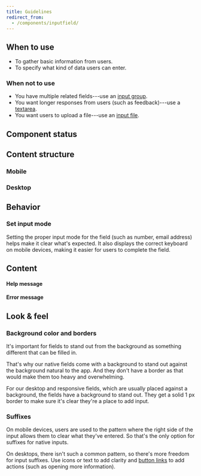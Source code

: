 ```yaml
---
title: Guidelines
redirect_from:
  - /components/inputfield/
---
```



<ReactExample exampleId="InputField-default" />

## When to use

- To gather basic information from users.
- To specify what kind of data users can enter.

### When not to use

- You have multiple related fields---use an [input group](/components/input/inputgroup/).
- You want longer responses from users (such as feedback)---use a [textarea](/components/input/textarea/).
- You want users to upload a file---use an [input file](/components/input/inputfile/).

## Component status

<ComponentStatus component="InputField" />

## Content structure

### Mobile

<FigmaFile
  file="4QJZqvBvRrLu6t9mwObCkA"
  node="289%3A17"
  alt="Label: provides a clear description of what users should fill in; placeholder: provides additional help for expected values; prefix: optionally adds icon or text context for expected values."
/>

### Desktop

<FigmaFile
  file="4QJZqvBvRrLu6t9mwObCkA"
  node="576%3A1259"
  alt="Label: provides a clear description of what users should fill in; placeholder: provides additional help for expected values; prefix: optionally adds icon or text context for expected values; suffix: optionally improves clarity (text adds context and ButtonLink is actionable)."
/>

## Behavior

### Set input mode

Setting the proper input mode for the field (such as number, email address)
helps make it clear what's expected.
It also displays the correct keyboard on mobile devices,
making it easier for users to complete the field.

## Content

<InputLabelsSnippet />

<InputHelpErrorSnippet />

<!-- eslint-disable -->

#### Help message

<!-- eslint-enable -->

<ReactExample exampleId="InputField-help" />

#### Error message

<ReactExample exampleId="InputField-error" />

<InputPlaceholderSnippet />

## Look & feel

### Background color and borders

It's important for fields to stand out from the background
as something different that can be filled in.

That's why our native fields come with a <InlineToken value="paletteCloudNormal" alternateName /> background
to stand out against the <InlineToken value="paletteWhite" alternateName /> background natural to the app.
And they don't have a border as that would make them too heavy and overwhelming.

For our desktop and responsive fields,
which are usually placed against a <InlineToken value="paletteCloudLight" alternateName /> background,
the fields have a <InlineToken value="paletteWhite" alternateName /> background to stand out.
They get a solid 1 px border to make sure it's clear they're a place to add input.

### Suffixes

On mobile devices, users are used to the pattern
where the right side of the input allows them to clear what they've entered.
So that's the only option for suffixes for native inputs.

On desktops, there isn't such a common pattern,
so there's more freedom for input suffixes.
Use icons or text to add clarity
and [button links](/components/action/buttonlink/) to add actions
(such as opening more information).

<ReactExample exampleId="InputField-suffix" />
